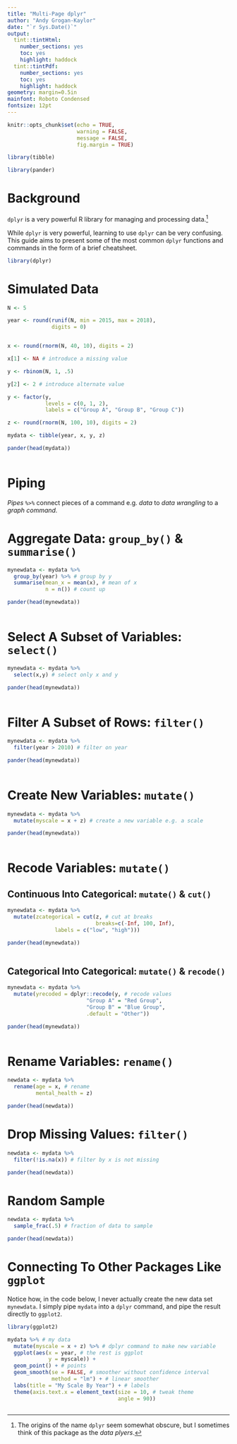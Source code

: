 ```yaml
---
title: "Multi-Page dplyr"
author: "Andy Grogan-Kaylor"
date: "`r Sys.Date()`"
output: 
  tint::tintHtml:
    number_sections: yes
    toc: yes
    highlight: haddock
  tint::tintPdf:
    number_sections: yes
    toc: yes
    highlight: haddock
geometry: margin=0.5in
mainfont: Roboto Condensed
fontsize: 12pt
---
```


```r

knitr::opts_chunk$set(echo = TRUE,
                      warning = FALSE,
                      message = FALSE,
                      fig.margin = TRUE)

library(tibble)

library(pander)

```

# Background

`dplyr` is a very powerful R library for managing and processing data.[^dplyr]

[^dplyr]: The origins of the name `dplyr` seem somewhat obscure, but I sometimes think of this package as the *data plyers*.

While `dplyr` is very powerful, learning to use `dplyr` can be very confusing. This guide aims to present some of the most common `dplyr` functions and commands in the form of a brief cheatsheet.

```r

library(dplyr)

```

# Simulated Data

```r

N <- 5

year <- round(runif(N, min = 2015, max = 2018),
              digits = 0)


x <- round(rnorm(N, 40, 10), digits = 2)

x[1] <- NA # introduce a missing value

y <- rbinom(N, 1, .5)

y[2] <- 2 # introduce alternate value

y <- factor(y,
            levels = c(0, 1, 2),
            labels = c("Group A", "Group B", "Group C"))

z <- round(rnorm(N, 100, 10), digits = 2)

mydata <- tibble(year, x, y, z)

```

```r

pander(head(mydata))
  
```

# Piping

*Pipes* `%>%` connect pieces of a command e.g. *data* to *data wrangling* to a *graph command.*

# Aggregate Data: `group_by()` & `summarise()`

```r

mynewdata <- mydata %>% 
  group_by(year) %>% # group by y
  summarise(mean_x = mean(x), # mean of x
            n = n()) # count up

```

```r

pander(head(mynewdata))
  
```

# Select A Subset of Variables: `select()`

```r

mynewdata <- mydata %>% 
  select(x,y) # select only x and y

```

```r

pander(head(mynewdata))
  
```

# Filter A Subset of Rows: `filter()`

```r

mynewdata <- mydata %>% 
  filter(year > 2010) # filter on year

```

```r

pander(head(mynewdata))
  
```

# Create New Variables: `mutate()`

```r

mynewdata <- mydata %>% 
  mutate(myscale = x + z) # create a new variable e.g. a scale

```

```r

pander(head(mynewdata))
  
```

# Recode Variables: `mutate()`

## Continuous Into Categorical: `mutate()` & `cut()`

```r

mynewdata <- mydata %>% 
  mutate(zcategorical = cut(z, # cut at breaks
                            breaks=c(-Inf, 100, Inf), 
               labels = c("low", "high")))

```

```r

pander(head(mynewdata))
  
```

## Categorical Into Categorical: `mutate()` & `recode()`

```r

mynewdata <- mydata %>% 
  mutate(yrecoded = dplyr::recode(y, # recode values
                         "Group A" = "Red Group",
                         "Group B" = "Blue Group", 
                         .default = "Other"))
```

```r

pander(head(mynewdata))
  
```

# Rename Variables: `rename()`

```r

newdata <- mydata %>% 
  rename(age = x, # rename
         mental_health = z)

```

```r

pander(head(newdata))

```

# Drop Missing Values: `filter()`

```r

newdata <- mydata %>% 
  filter(!is.na(x)) # filter by x is not missing

```

```r

pander(head(newdata))

```

# Random Sample

```r

newdata <- mydata %>% 
  sample_frac(.5) # fraction of data to sample

```

```r

pander(head(newdata))

```

# Connecting To Other Packages Like `ggplot`

Notice how, in the code below, I never actually create the new data set `mynewdata`.  I simply pipe `mydata` into a `dplyr` command, and pipe the result directly to `ggplot2`.

```r

library(ggplot2)

mydata %>% # my data
  mutate(myscale = x + z) %>% # dplyr command to make new variable
  ggplot(aes(x = year, # the rest is ggplot
             y = myscale)) +
  geom_point() + # points
  geom_smooth(se = FALSE, # smoother without confidence interval
              method = "lm") + # linear smoother
  labs(title = "My Scale By Year") + # labels
  theme(axis.text.x = element_text(size = 10, # tweak theme
                                   angle = 90))
  
```
















